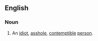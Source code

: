==English==

===Noun===
{{en-noun}}

# {{label|en|slang|derogatory}} An [[idiot]], [[asshole]], [[contemptible]] [[person]].